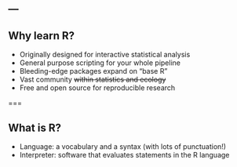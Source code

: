 ---
---

## Why learn R?

- Originally designed for interactive statistical analysis
- General purpose scripting for your whole pipeline
- Bleeding-edge packages expand on "base R"
- Vast community ~~within statistics and ecology~~
- Free and open source for reproducible research

===

## What is R?

- Language: a vocabulary and a syntax (with lots of punctuation!)
- Interpreter: software that evaluates statements in the R language
